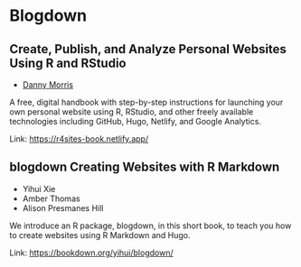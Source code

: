 # Blogdown

## Create, Publish, and Analyze Personal Websites Using R and RStudio

- [Danny Morris](https://r4sites-book.netlify.app/get-help.html#connect-with-me)

A free, digital handbook with step-by-step instructions for launching your own personal website using R, RStudio, and other freely available technologies including GitHub, Hugo, Netlify, and Google Analytics.

Link: [https://r4sites-book.netlify.app/](https://r4sites-book.netlify.app/)

## blogdown Creating Websites with R Markdown

- Yihui Xie
- Amber Thomas
- Alison Presmanes Hill

We introduce an R package, blogdown, in this short book, to teach you
how to create websites using R Markdown and Hugo.

Link: [https://bookdown.org/yihui/blogdown/](https://bookdown.org/yihui/blogdown/)


